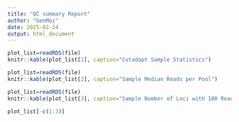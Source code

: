 ```yaml
---
title: "QC summary Report"
author: "GenMoz"
date: 2025-02-24
output: html_document
---
```


```r
plot_list=readRDS(file)
knitr::kable(plot_list[1], caption="Cutadapt Sample Statistics")
```
```r
plot_list=readRDS(file)
knitr::kable(plot_list[2], caption="Sample Median Reads per Pool")
```
```r
plot_list=readRDS(file)
knitr::kable(plot_list[3], caption="Sample Number of Loci with 100 Reads or More per Pool")
```
```r
plot_list[-c(1:3)]
```

